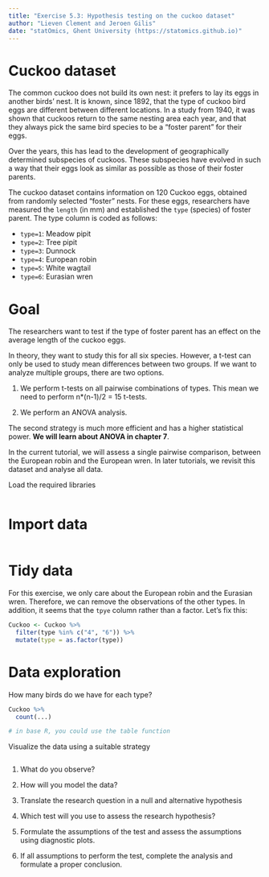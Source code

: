 ```yaml
---
title: "Exercise 5.3: Hypothesis testing on the cuckoo dataset"
author: "Lieven Clement and Jeroen Gilis"
date: "statOmics, Ghent University (https://statomics.github.io)"
---
```


# Cuckoo dataset

The common cuckoo does not build its own nest: it prefers
to lay its eggs in another birds' nest. It is known, since 1892,
that the type of cuckoo bird eggs are different between different
locations. In a study from 1940, it was shown that cuckoos return
to the same nesting area each year, and that they always pick
the same bird species to be a "foster parent" for their eggs.

Over the years, this has lead to the development of geographically
determined subspecies of cuckoos. These subspecies have evolved in
such a way that their eggs look as similar as possible as those
of their foster parents.

The cuckoo dataset contains information on 120 Cuckoo eggs,
obtained from randomly selected "foster" nests.
For these eggs, researchers have measured the `length` (in mm)
and established the `type` (species) of foster parent.
The type column is coded as follows:

- `type=1`: Meadow pipit
- `type=2`: Tree pipit
- `type=3`: Dunnock
- `type=4`: European robin
- `type=5`: White wagtail
- `type=6`: Eurasian wren

# Goal

The researchers want to test if the type of foster parent
has an effect on the average length of the cuckoo eggs.

In theory, they want to study this for all six species.
However, a t-test can only be used to study mean differences
between two groups. If we want to analyze multiple groups, there
are two options.

1. We perform t-tests on all pairwise combinations of types.
This mean we need to perform n*(n-1)/2 = 15 t-tests.

2. We perform an ANOVA analysis.

The second strategy is much more efficient and has a higher
statistical power. **We will learn about ANOVA in chapter 7**.

In the current tutorial, we will assess a single pairwise comparison,
between the European robin and the European wren. In later
tutorials, we revisit this dataset and analyse all data.

Load the required libraries

```r

```

# Import data

```r

```

# Tidy data

For this exercise, we only care about the European robin
and the Eurasian wren. Therefore, we can remove the observations
of the other types. In addition, it seems that the `tpye`
column rather than a factor. Let's fix this:

```r
Cuckoo <- Cuckoo %>%
  filter(type %in% c("4", "6")) %>%
  mutate(type = as.factor(type))
```

# Data exploration

How many birds do we have for each type?

```r
Cuckoo %>%
  count(...)

# in base R, you could use the table function
```

Visualize the data using a suitable strategy

```r

```

1. What do you observe?

2. How will you model the data?

3. Translate the research question in a null and alternative hypothesis

4. Which test will you use to assess the research hypothesis?

5. Formulate the assumptions of the test and assess the assumptions using diagnostic plots.

6. If all assumptions to perform the test, complete the analysis and
formulate a proper conclusion.
